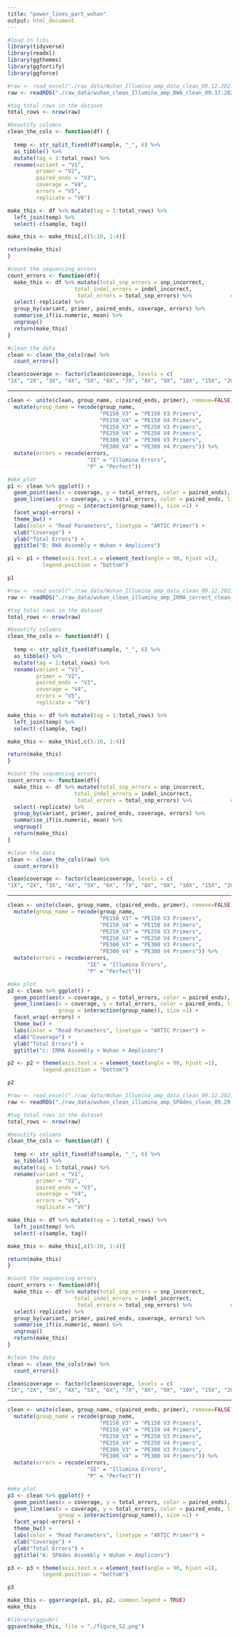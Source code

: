 ---
title: "power_lines_part_wuhan"
output: html_document
---

```{r}
#load in libs
library(tidyverse)
library(readxl)
library(ggthemes)
library(ggfortify)
library(ggforce)
```

```{r}
#raw <- read_excel("./raw_data/Wuhan_Illumina_amp_data_clean_09.12.2021.xlsx")
raw <- readRDS("./raw_data/wuhan_clean_Illumina_amp_BWA_clean_09.17.2021.rds")

#tag total rows in the dataset
total_rows <- nrow(raw)
```

```{r}
#beautify columns
clean_the_cols <- function(df) {
  
  temp <- str_split_fixed(df$sample, "_", 6) %>% 
  as_tibble() %>%
  mutate(tag = 1:total_rows) %>% 
  rename(variant = "V1",
         primer = "V2",
         paired_ends = "V3",
         coverage = "V4",
         errors = "V5",
         replicate = "V6")

make_this <- df %>% mutate(tag = 1:total_rows) %>%
  left_join(temp) %>%
  select(-c(sample, tag))

make_this <- make_this[,c(5:10, 1:4)]

return(make_this)
}

#count the sequencing errors
count_errors <- function(df){
  make_this <- df %>% mutate(total_snp_errors = snp_incorrect,
                     total_indel_errors = indel_incorrect,
                      total_errors = total_snp_errors) %>%            # for not total errors = only SNP errors
  select(-replicate) %>%
  group_by(variant, primer, paired_ends, coverage, errors) %>%
  summarise_if(is.numeric, mean) %>%
  ungroup()
  return(make_this)
}
```

```{r}
#clean the data
clean <- clean_the_cols(raw) %>%
  count_errors()

clean$coverage <- factor(clean$coverage, levels = c(
"1X", "2X", "3X", "4X", "5X", "6X", "7X", "8X", "9X", "10X", "15X", "20X", "25X", "30X", "35X", "40X", "45X", "50X", "75X","100X"))
```

**********************************************************************************************************************************

```{r}
clean <- unite(clean, group_name, c(paired_ends, primer), remove=FALSE) %>%
  mutate(group_name = recode(group_name,
                             "PE150_V3" = "PE150 V3 Primers",
                             "PE150_V4" = "PE150 V4 Primers",
                             "PE250_V3" = "PE250 V3 Primers",
                             "PE250_V4" = "PE250 V4 Primers",
                             "PE300_V3" = "PE300 V3 Primers",
                             "PE300_V4" = "PE300 V4 Primers")) %>%
  mutate(errors = recode(errors,
                         "IE" = "Illumina Errors",
                         "P" = "Perfect"))
```


```{r, fig.width=8}
#mke plot
p1 <- clean %>% ggplot() +
  geom_point(aes(x = coverage, y = total_errors, color = paired_ends), size = 2) +
  geom_line(aes(x = coverage, y = total_errors, color = paired_ends, linetype = primer, 
                group = interaction(group_name)), size =1) +
  facet_wrap(~errors) +
  theme_bw() +
  labs(color = "Read Parameters", linetype = "ARTIC Primer") +
  xlab("Coverage") +
  ylab("Total Errors") +
  ggtitle("B: BWA Assembly + Wuhan + Amplicons")

p1 <- p1 + theme(axis.text.x = element_text(angle = 90, hjust =1),
           legend.position = "bottom")

p1
```

```{r}
#raw <- read_excel("./raw_data/Wuhan_Illumina_amp_data_clean_09.12.2021.xlsx")
raw <- readRDS("./raw_data/wuhan_clean_illumina_amp_IRMA_correct_clean_10.19.2021.rds")

#tag total rows in the dataset
total_rows <- nrow(raw)
```

```{r}
#beautify columns
clean_the_cols <- function(df) {
  
  temp <- str_split_fixed(df$sample, "_", 6) %>% 
  as_tibble() %>%
  mutate(tag = 1:total_rows) %>% 
  rename(variant = "V1",
         primer = "V2",
         paired_ends = "V3",
         coverage = "V4",
         errors = "V5",
         replicate = "V6")

make_this <- df %>% mutate(tag = 1:total_rows) %>%
  left_join(temp) %>%
  select(-c(sample, tag))

make_this <- make_this[,c(5:10, 1:4)]

return(make_this)
}

#count the sequencing errors
count_errors <- function(df){
  make_this <- df %>% mutate(total_snp_errors = snp_incorrect,
                     total_indel_errors = indel_incorrect,
                      total_errors = total_snp_errors) %>%            # for not total errors = only SNP errors
  select(-replicate) %>%
  group_by(variant, primer, paired_ends, coverage, errors) %>%
  summarise_if(is.numeric, mean) %>%
  ungroup()
  return(make_this)
}
```

```{r}
#clean the data
clean <- clean_the_cols(raw) %>%
  count_errors()

clean$coverage <- factor(clean$coverage, levels = c(
"1X", "2X", "3X", "4X", "5X", "6X", "7X", "8X", "9X", "10X", "15X", "20X", "25X", "30X", "35X", "40X", "45X", "50X", "75X","100X"))
```

**********************************************************************************************************************************

```{r}
clean <- unite(clean, group_name, c(paired_ends, primer), remove=FALSE) %>%
  mutate(group_name = recode(group_name,
                             "PE150_V3" = "PE150 V3 Primers",
                             "PE150_V4" = "PE150 V4 Primers",
                             "PE250_V3" = "PE250 V3 Primers",
                             "PE250_V4" = "PE250 V4 Primers",
                             "PE300_V3" = "PE300 V3 Primers",
                             "PE300_V4" = "PE300 V4 Primers")) %>%
  mutate(errors = recode(errors,
                         "IE" = "Illumina Errors",
                         "P" = "Perfect"))
```


```{r, fig.width=8}
#mke plot
p2 <- clean %>% ggplot() +
  geom_point(aes(x = coverage, y = total_errors, color = paired_ends), size = 2) +
  geom_line(aes(x = coverage, y = total_errors, color = paired_ends, linetype = primer, 
                group = interaction(group_name)), size =1) +
  facet_wrap(~errors) +
  theme_bw() +
  labs(color = "Read Parameters", linetype = "ARTIC Primer") +
  xlab("Coverage") +
  ylab("Total Errors") +
  ggtitle("c: IRMA Assembly + Wuhan + Amplicons")

p2 <- p2 + theme(axis.text.x = element_text(angle = 90, hjust =1),
           legend.position = "bottom")

p2
```


```{r}
#raw <- read_excel("./raw_data/Wuhan_Illumina_amp_data_clean_09.12.2021.xlsx")
raw <- readRDS("./raw_data/wuhan_clean_illumina_amp_SPAdes_clean_09.29.2021.rds")

#tag total rows in the dataset
total_rows <- nrow(raw)
```

```{r}
#beautify columns
clean_the_cols <- function(df) {
  
  temp <- str_split_fixed(df$sample, "_", 6) %>% 
  as_tibble() %>%
  mutate(tag = 1:total_rows) %>% 
  rename(variant = "V1",
         primer = "V2",
         paired_ends = "V3",
         coverage = "V4",
         errors = "V5",
         replicate = "V6")

make_this <- df %>% mutate(tag = 1:total_rows) %>%
  left_join(temp) %>%
  select(-c(sample, tag))

make_this <- make_this[,c(5:10, 1:4)]

return(make_this)
}

#count the sequencing errors
count_errors <- function(df){
  make_this <- df %>% mutate(total_snp_errors = snp_incorrect,
                     total_indel_errors = indel_incorrect,
                      total_errors = total_snp_errors) %>%            # for not total errors = only SNP errors
  select(-replicate) %>%
  group_by(variant, primer, paired_ends, coverage, errors) %>%
  summarise_if(is.numeric, mean) %>%
  ungroup()
  return(make_this)
}
```

```{r}
#clean the data
clean <- clean_the_cols(raw) %>%
  count_errors()

clean$coverage <- factor(clean$coverage, levels = c(
"1X", "2X", "3X", "4X", "5X", "6X", "7X", "8X", "9X", "10X", "15X", "20X", "25X", "30X", "35X", "40X", "45X", "50X", "75X","100X"))
```

**********************************************************************************************************************************

```{r}
clean <- unite(clean, group_name, c(paired_ends, primer), remove=FALSE) %>%
  mutate(group_name = recode(group_name,
                             "PE150_V3" = "PE150 V3 Primers",
                             "PE150_V4" = "PE150 V4 Primers",
                             "PE250_V3" = "PE250 V3 Primers",
                             "PE250_V4" = "PE250 V4 Primers",
                             "PE300_V3" = "PE300 V3 Primers",
                             "PE300_V4" = "PE300 V4 Primers")) %>%
  mutate(errors = recode(errors,
                         "IE" = "Illumina Errors",
                         "P" = "Perfect"))
```


```{r, fig.width=8}
#mke plot
p3 <- clean %>% ggplot() +
  geom_point(aes(x = coverage, y = total_errors, color = paired_ends), size = 2) +
  geom_line(aes(x = coverage, y = total_errors, color = paired_ends, linetype = primer, 
                group = interaction(group_name)), size =1) +
  facet_wrap(~errors) +
  theme_bw() +
  labs(color = "Read Parameters", linetype = "ARTIC Primer") +
  xlab("Coverage") +
  ylab("Total Errors") +
  ggtitle("A: SPAdes Assembly + Wuhan + Amplicons")

p3 <- p3 + theme(axis.text.x = element_text(angle = 90, hjust =1),
           legend.position = "bottom")

p3
```
```{r, fig.width=10}
make_this <- ggarrange(p3, p1, p2, common.legend = TRUE)
make_this

```

```{r}
#library(ggpubr)
ggsave(make_this, file = "./figure_S2.png")

```








